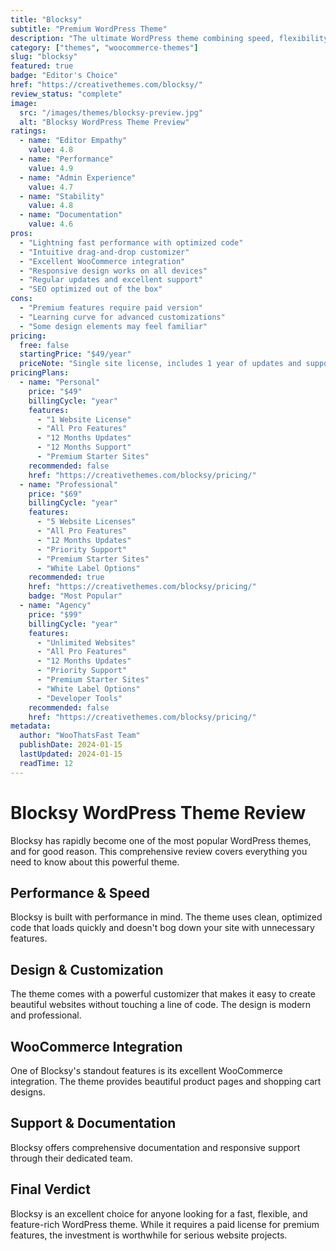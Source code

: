 ```yaml
---
title: "Blocksy"
subtitle: "Premium WordPress Theme"
description: "The ultimate WordPress theme combining speed, flexibility, and beautiful design. Perfect for both beginners and developers with its intuitive customizer and powerful features."
category: ["themes", "woocommerce-themes"]
slug: "blocksy"
featured: true
badge: "Editor's Choice"
href: "https://creativethemes.com/blocksy/"
review_status: "complete"
image:
  src: "/images/themes/blocksy-preview.jpg"
  alt: "Blocksy WordPress Theme Preview"
ratings:
  - name: "Editor Empathy"
    value: 4.8
  - name: "Performance"
    value: 4.9
  - name: "Admin Experience"
    value: 4.7
  - name: "Stability"
    value: 4.8
  - name: "Documentation"
    value: 4.6
pros:
  - "Lightning fast performance with optimized code"
  - "Intuitive drag-and-drop customizer"
  - "Excellent WooCommerce integration"
  - "Responsive design works on all devices"
  - "Regular updates and excellent support"
  - "SEO optimized out of the box"
cons:
  - "Premium features require paid version"
  - "Learning curve for advanced customizations"
  - "Some design elements may feel familiar"
pricing:
  free: false
  startingPrice: "$49/year"
  priceNote: "Single site license, includes 1 year of updates and support"
pricingPlans:
  - name: "Personal"
    price: "$49"
    billingCycle: "year"
    features:
      - "1 Website License"
      - "All Pro Features"
      - "12 Months Updates"
      - "12 Months Support"
      - "Premium Starter Sites"
    recommended: false
    href: "https://creativethemes.com/blocksy/pricing/"
  - name: "Professional"
    price: "$69"
    billingCycle: "year"
    features:
      - "5 Website Licenses"
      - "All Pro Features"
      - "12 Months Updates"
      - "Priority Support"
      - "Premium Starter Sites"
      - "White Label Options"
    recommended: true
    href: "https://creativethemes.com/blocksy/pricing/"
    badge: "Most Popular"
  - name: "Agency"
    price: "$99"
    billingCycle: "year"
    features:
      - "Unlimited Websites"
      - "All Pro Features"
      - "12 Months Updates"
      - "Priority Support"
      - "Premium Starter Sites"
      - "White Label Options"
      - "Developer Tools"
    recommended: false
    href: "https://creativethemes.com/blocksy/pricing/"
metadata:
  author: "WooThatsFast Team"
  publishDate: 2024-01-15
  lastUpdated: 2024-01-15
  readTime: 12
---
```


# Blocksy WordPress Theme Review

Blocksy has rapidly become one of the most popular WordPress themes, and for good reason. This comprehensive review covers everything you need to know about this powerful theme.

## Performance & Speed

Blocksy is built with performance in mind. The theme uses clean, optimized code that loads quickly and doesn't bog down your site with unnecessary features.

## Design & Customization

The theme comes with a powerful customizer that makes it easy to create beautiful websites without touching a line of code. The design is modern and professional.

## WooCommerce Integration

One of Blocksy's standout features is its excellent WooCommerce integration. The theme provides beautiful product pages and shopping cart designs.

## Support & Documentation

Blocksy offers comprehensive documentation and responsive support through their dedicated team.

## Final Verdict

Blocksy is an excellent choice for anyone looking for a fast, flexible, and feature-rich WordPress theme. While it requires a paid license for premium features, the investment is worthwhile for serious website projects.